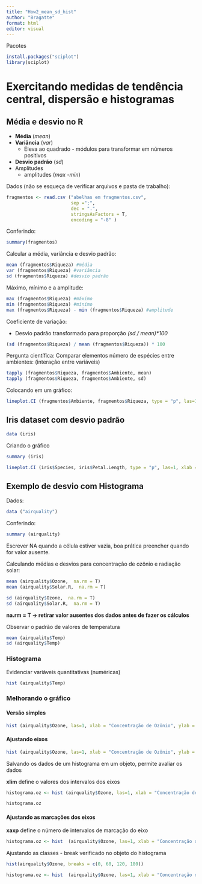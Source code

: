 ```yaml
---
title: "How2_mean_sd_hist"
author: "Bragatte"
format: html
editor: visual
---
```


Pacotes

```r
install.packages("sciplot")
library(sciplot)
```

# Exercitando medidas de tendência central, dispersão e histogramas

## Média e desvio no R

-   **Média** (*mean*)
-   **Variância** (*var*)
    -   Eleva ao quadrado - módulos para transformar em números positivos
-   **Desvio padrão** (*sd*)
-   Amplitudes
    -   amplitudes (*max -min*)

Dados (não se esqueça de verificar arquivos e pasta de trabalho):

```r
fragmentos <- read.csv ("abelhas em fragmentos.csv",
                        sep =";",
                        dec = ".",
                        stringsAsFactors = T,
                        encoding = "-8" )
```

Conferindo:

```r
summary(fragmentos)
```

Calcular a média, variância e desvio padrão:

```r
mean (fragmentos$Riqueza) #média
var (fragmentos$Riqueza) #variância
sd (fragmentos$Riqueza) #desvio padrão
```

Máximo, mínimo e a amplitude:

```r
max (fragmentos$Riqueza) #máximo
min (fragmentos$Riqueza) #mínimo
max (fragmentos$Riqueza) - min (fragmentos$Riqueza) #amplitude
```

Coeficiente de variação:

-   Desvio padrão transformado para proporção *(sd / mean)\*100*

```r
(sd (fragmentos$Riqueza) / mean (fragmentos$Riqueza)) * 100
```

Pergunta científica: Comparar elementos número de espécies entre ambientes: (interação entre variáveis)

```r
tapply (fragmentos$Riqueza, fragmentos$Ambiente, mean)
tapply (fragmentos$Riqueza, fragmentos$Ambiente, sd)
```

Colocando em um gráfico:

```r
lineplot.CI (fragmentos$Ambiente, fragmentos$Riqueza, type = "p", las=1, xlab = "Tipo de Ambiente", ylab="Número de espécies", ci.fun= function(x) c(mean(x)-sd(x), mean(x)+sd(x)),) #?lineplotci copiado ci.fun
```

## Iris dataset com desvio padrão

```r
data (iris)
```

Criando o gráfico

```r
summary (iris)
```

```r
lineplot.CI (iris$Species, iris$Petal.Length, type = "p", las=1, xlab = "Espécie", ylab="Comprimento da pétala", ci.fun= function(x) c(mean(x)-sd(x), mean(x)+sd(x)))
```

## Exemplo de desvio com Histograma

Dados:

```r
data ("airquality")
```

Conferindo:

```r
summary (airquality)
```

Escrever NA quando a célula estiver vazia, boa prática preencher quando for valor ausente.

Calculando médias e desvios para concentração de ozônio e radiação solar:

```r
mean (airquality$Ozone,  na.rm = T)
mean (airquality$Solar.R,  na.rm = T)

sd (airquality$Ozone,  na.rm = T)
sd (airquality$Solar.R,  na.rm = T)
```

**na.rm = T -\> retirar valor ausentes dos dados antes de fazer os cálculos**

Observar o padrão de valores de temperatura

```r
mean (airquality$Temp)
sd (airquality$Temp)
```

### Histograma

Evidenciar variáveis quantitativas (numéricas)

```r
hist (airquality$Temp)
```

### Melhorando o gráfico

#### Versão simples

```r
hist (airquality$Ozone, las=1, xlab = "Concentração de Ozônio", ylab = "Frequência", main = "")
```

#### Ajustando eixos

```r
hist (airquality$Ozone, las=1, xlab = "Concentração de Ozônio", ylab = "Frequência", main = "", ylim =c(0,40) , xlim =c(0,200))
```

Salvando os dados de um histograma em um objeto, permite avaliar os dados

**xlim** define o valores dos intervalos dos eixos

```r
histograma.oz <- hist (airquality$Ozone, las=1, xlab = "Concentração de Ozônio", ylab = "Frequência", main = "", ylim =c(0,40) , xlim =c(0,200))
```

```r
histograma.oz
```

#### Ajustando as marcações dos eixos

**xaxp** define o número de intervalos de marcação do eixo

```r
histograma.oz <- hist  (airquality$Ozone, las=1, xlab = "Concentração de Ozônio", ylab = "Frequência", main = "", ylim =c(0,40) , xlim =c(0,200), xaxp=c(0,200, 10))
```

Ajustando as classes - break verificado no objeto do histograma

```r
hist(airquality$Ozone, breaks = c(0, 60, 120, 180))
```

```r
histograma.oz <- hist  (airquality$Ozone, las=1, xlab = "Concentração de Ozônio", ylab = "Frequência", main = "", ylim =c(0,100) , xlim =c(0,200), xaxp=c(0,200, 4), breaks = c(0, 60, 120, 180))
```
